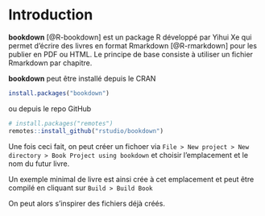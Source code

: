 # Introduction {#intro}


**bookdown** [@R-bookdown] est un package R développé par Yihui Xe qui permet d’écrire des livres en format Rmarkdown [@R-rmarkdown] pour les publier en PDF ou HTML. Le principe de base consiste à utiliser un fichier Rmarkdown par chapitre.


**bookdown** peut être installé depuis le CRAN 

```r
install.packages("bookdown")
```

ou depuis le repo GitHub

```r
# install.packages("remotes")
remotes::install_github("rstudio/bookdown")
```


Une fois ceci fait, on peut créer un fichoer via `File > New project > New directory > Book Project using bookdown` et choisir l'emplacement et le nom du futur livre.

Un exemple minimal de livre est ainsi crée à cet emplacement et peut être compilé en cliquant sur ` Build > Build Book`

On peut alors s'inspirer des fichiers déjà créés.


